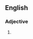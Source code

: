 {{also|batshit|bat shit}}

==English==

===Adjective===
{{head|en|adjective}}

# {{alternative spelling of|batshit|lang=en}} {{qualifier|in adjective sense “crazy”}}